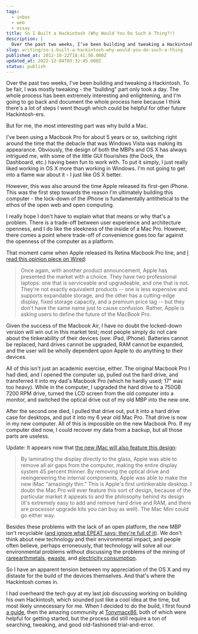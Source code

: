 ```yaml
---
tags:
  - inbox
  - web
  - essay
title: So I Built a Hackintosh (Why Would You Do Such A Thing?!)
description: |
  Over the past two weeks, I’ve been building and tweaking a Hackintosh. To be fair, I was mostly tweaking – the “building” part only took a day. The whole process has been extremely interesting and enlightening, and I’m going to go back and document the whole process here because I think there’s a lot of \[…]
slug: writing/so-i-built-a-hackintosh-why-would-you-do-such-a-thing
published_at: 2012-10-22T18:41:56.000Z
updated_at: 2022-12-04T03:32:45.000Z
status: publish
---
```

Over the past two weeks, I've been building and tweaking a Hackintosh. To be fair, I was mostly tweaking - the "building" part only took a day. The whole process has been extremely interesting and enlightening, and I'm going to go back and document the whole process here because I think there's a lot of steps I went though which could be helpful for other future Hackintosh-ers.

But for me, the most interesting part was why build a Mac.

I've been using a Macbook Pro for about 5 years or so, switching right around the time that the debacle that was Windows Vista was making its appearance. Obviously, the design of both the MBPs and OS X has always intrigued me, with some of the little GUI flourishes (the Dock, the Dashboard, etc.) having been fun to work with. To put it simply, I just really liked working in OS X more than working in Windows. I'm not going to get into a flame war about it - I just like OS X better.

However, this was also around the time Apple released its first-gen iPhone. This was the first step towards the reason I'm ultimately building this computer - the lock-down of the iPhone is fundamentally antithetical to the ethos of the open web and open computing.

I really hope I don't have to explain what that means or why that's a problem. There is a trade-off between user experience and architecture openness, and I do like the sleekness of the inside of a Mac Pro. However, there comes a point where trade-off of convenience goes too far against the openness of the computer as a platform.

That moment came when Apple released its Retina Macbook Pro line, and [I read this opinion piece on Wired](http://www.wired.com/gadgetlab/2012/06/opinion-apple-retina-displa/):

> Once again, with another product announcement, Apple has presented the market with a choice. They have two professional laptops: one that is serviceable and upgradeable, and one that is not. They're not exactly equivalent products -- one is less expensive and supports expandable storage, and the other has a cutting-edge display, fixed storage capacity, and a premium price tag -- but they don't have the same name just to cause confusion. Rather, Apple is asking users to define the future of the MacBook Pro.

Given the success of the Macbook Air, I have no doubt the locked-down version will win out in this market test; most people simply do not care about the tinkerability of their devices (see: iPad, iPhone). Batteries cannot be replaced, hard drives cannot be upgraded, RAM cannot be expanded, and the user will be wholly dependent upon Apple to do anything to their devices.

All of this isn't just an academic exercise, either. The original Macbook Pro I had died, and I opened the computer up, pulled out the hard drive, and transferred it into my dad's Macbook Pro (which he hardly used; 17" was too heavy). While in the computer, I upgraded the hard drive to a 750GB 7200 RPM drive, turned the LCD screen from the old computer into a monitor, and switched the optical drive out of my old MBP into the new one.

After the second one died, I pulled that drive out, put it into a hard drive case for desktops, and put it into my 6 year old Mac Pro. That drive is now in my new computer. All of this is impossible on the new Macbook Pro. If my computer died now, I could recover my data from a backup, but all those parts are useless.

Update: It appears now that [the new iMac will also feature this design](http://www.ibtimes.com/apple-reveals-redesigned-2012-imac-price-points-start-1299-21-inch-1799-27-inch-mac-852444):

> By laminating the display directly to the glass, Apple was able to remove all air gaps from the computer, making the entire display system 45 percent thinner. By removing the optical drive and reeingereering the internal components, Apple was able to make the new iMac "amazingly thin." This is Apple's first untinkerable desktop. I doubt the Mac Pro will ever feature this sort of design, because of the particular market it appeals to and the philosophy behind its design (it's extremely easy to add and remove hard drive and RAM, and there are processor upgrade kits you can buy as well). The Mac Mini could go either way.

Besides these problems with the lack of an open platform, the new MBP isn't recyclable ([and ignore what EPEAT says; they're full of it](http://www.wired.com/opinion/2012/10/apple-and-epeat-greenwashing/)). We don't think about new technology and their environmental impact, and people often believe, perhaps erroneously, that technology will solve all our environmental problems without discussing the problems of the mining of [rare](http://www.nature.com/scitable/blog/green-screen/rare_earth_the_new_nonrenewables)[earth](http://www.fastcoexist.com/1680333/will-mining-for-rare-earth-metals-destroy-greenland)[metals](http://www.nytimes.com/2012/06/21/business/global/china-vows-tighter-controls-over-rare-earth-mining.html), [ewaste](http://www.electronicstakeback.com/green-design-vs-greenwashing-2/hard-to-recycle/), and [electricity consumption](http://www.nytimes.com/2012/09/23/technology/data-centers-waste-vast-amounts-of-energy-belying-industry-image.html?pagewanted=all).

So I have an apparent tension between my appreciation of the OS X and my distaste for the build of the devices themselves. And that's where the Hackintosh comes in.

I had overheard the tech guy at my last job discussing working on building his own Hackintosh, which sounded just like a cool idea at the time, but most likely unnecessary for me. When I decided to do the build, I first found [a guide](http://lifehacker.com/5841604/the-always-up+to+date-guide-to-building-a-hackintosh), then the amazing community at [Tonymacx86](http://www.tonymacx86.com/home.php), both of which were helpful for getting started, but the process did still require a ton of searching, tweaking, and good old-fashioned trial-and-error.
